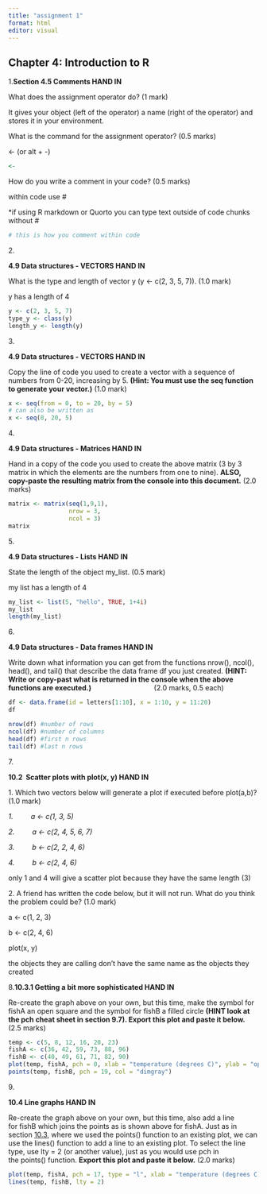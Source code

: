 ```yaml
---
title: "assignment 1"
format: html
editor: visual
---
```


## **Chapter 4: Introduction to R**

1.**Section 4.5 Comments HAND IN**

What does the assignment operator do? (1 mark)

It gives your object (left of the operator) a name (right of the operator) and stores it in your environment.

What is the command for the assignment operator? (0.5 marks)

\<- (or alt + -)

```r
<- 
```

How do you write a comment in your code? (0.5 marks)

within code use \#

\*if using R markdown or Quorto you can type text outside of code chunks without \#

```r
# this is how you comment within code
```

2\.

**4.9 Data structures - VECTORS HAND IN**

What is the type and length of vector y (y \<- c(2, 3, 5, 7)). (1.0 mark)

y has a length of 4

```r
y <- c(2, 3, 5, 7)
type_y <- class(y)
length_y <- length(y)
```

3\.

**4.9 Data structures - VECTORS HAND IN**

Copy the line of code you used to create a vector with a sequence of numbers from 0-20, increasing by 5. **(Hint: You must use the seq function to generate your vector.)** (1.0 mark)

```r
x <- seq(from = 0, to = 20, by = 5)
# can also be written as
x <- seq(0, 20, 5)
```

4\.

**4.9 Data structures - Matrices HAND IN**

Hand in a copy of the code you used to create the above matrix (3 by 3 matrix in which the elements are the numbers from one to nine). **ALSO, copy-paste the resulting matrix from the console into this document.** (2.0 marks)

```r
matrix <- matrix(seq(1,9,1), 
                 nrow = 3,
                 ncol = 3)
matrix
```

5\.

**4.9 Data structures - Lists HAND IN**

State the length of the object my_list. (0.5 mark)

my list has a length of 4

```r
my_list <- list(5, "hello", TRUE, 1+4i)
my_list
length(my_list)
```

6\.

**4.9 Data structures - Data frames HAND IN**

Write down what information you can get from the functions nrow(), ncol(), head(), and tail() that describe the data frame df you just created. **(HINT: Write or copy-past what is returned in the console when the above functions are executed.)**                                (2.0 marks, 0.5 each)

```r
df <- data.frame(id = letters[1:10], x = 1:10, y = 11:20)
df

nrow(df) #number of rows
ncol(df) #number of columns
head(df) #first n rows
tail(df) #last n rows

```

7\.

**10.2  Scatter plots with plot(x, y) HAND IN**

1\. Which two vectors below will generate a plot if executed before plot(a,b)? (1.0 mark)

*1.         a \<- c(1, 3, 5)*

*2.         a \<- c(2, 4, 5, 6, 7)*

*3.         b \<- c(2, 2, 4, 6)*

*4.         b \<- c(2, 4, 6)*

only 1 and 4 will give a scatter plot because they have the same length (3)

2\. A friend has written the code below, but it will not run. What do you think the problem could be? (1.0 mark)

a \<- c(1, 2, 3)

b \<- c(2, 4, 6)

plot(x, y)

the objects they are calling don't have the same name as the objects they created

8.**10.3.1 Getting a bit more sophisticated HAND IN**

Re-create the graph above on your own, but this time, make the symbol for fishA an open square and the symbol for fishB a filled circle **(HINT look at the pch cheat sheet in section 9.7). Export this plot and paste it below.** (2.5 marks) 

```r
temp <- c(5, 8, 12, 16, 20, 23)
fishA <- c(36, 42, 59, 73, 88, 96)
fishB <- c(40, 49, 61, 71, 82, 90)
plot(temp, fishA, pch = 0, xlab = "temperature (degrees C)", ylab = "opercular beats (bpm)")
points(temp, fishB, pch = 19, col = "dimgray")
```

9\.

**10.4 Line graphs HAND IN**

Re-create the graph above on your own, but this time, also add a line for fishB which joins the points as is shown above for fishA. Just as in section [10.3]{.underline}, where we used the points() function to an existing plot, we can use the lines() function to add a line to an existing plot. To select the line type, use lty = 2 (or another value), just as you would use pch in the points() function. **Export this plot and paste it below.** (2.0 marks)

```r
plot(temp, fishA, pch = 17, type = "l", xlab = "temperature (degrees C)", ylab = "opercular beats (bpm)")
lines(temp, fishB, lty = 2)
```
